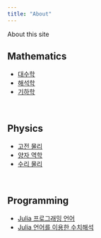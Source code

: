 ```yaml
---
title: "About"
---
```


About this site

## Mathematics

- [대수학](https://julia-kaeri.github.io/Algebra.doc/)
- [해석학](https://julia-kaeri.github.io/MathematicalAnalysis/)
- [기하학](https://julia-kaeri.github.io/Geometry/)


</br>

## Physics

- [고전 물리](https://julia-kaeri.github.io/ClassicalPhysics/)
- [양자 역학](https://julia-kaeri.github.io/QuantumMechanics/)
- [수리 물리](https://julia-kaeri.github.io/MathematicalPhysics/)

</br>

## Programming

- [Julia 프로그래밍 언어](https://julia-kaeri.github.io/IntroductionToJulia/) 
- [Julia 언어를 이용한 수치해석](https://julia-kaeri.github.io/JuliaNumerical/) 